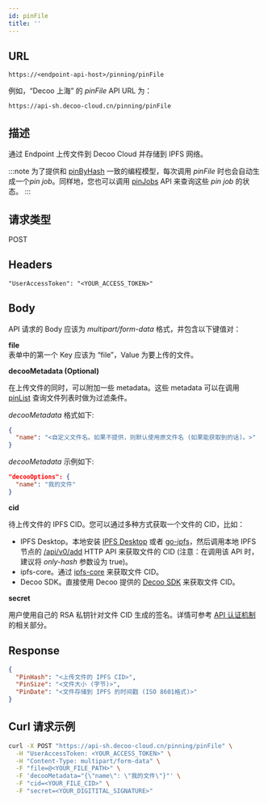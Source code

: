```yaml
---
id: pinFile
title: ''
---
```


## URL
```
https://<endpoint-api-host>/pinning/pinFile
```

例如，“Decoo 上海” 的 *pinFile* API URL 为：
```
https://api-sh.decoo-cloud.cn/pinning/pinFile
```

## 描述
通过 Endpoint 上传文件到 Decoo Cloud 并存储到 IPFS 网络。

:::note
为了提供和 [pinByHash](pinning/pin-by-hash.mdx) 一致的编程模型，每次调用 *pinFile* 时也会自动生成一个*pin job*。同样地，您也可以调用 [pinJobs](pinning/pin-jobs.mdx) API 来查询这些 *pin job* 的状态。
:::

## 请求类型
POST

## Headers
```
"UserAccessToken": "<YOUR_ACCESS_TOKEN>"
```

## Body
API 请求的 Body 应该为 *multipart/form-data* 格式，并包含以下键值对：

**file**<br/>
表单中的第一个 Key 应该为 “file”，Value 为要上传的文件。
  
**decooMetadata (Optional)**

在上传文件的同时，可以附加一些 metadata。这些 metadata 可以在调用 [pinList](pinning/pin-list.mdx) 查询文件列表时做为过滤条件。

*decooMetadata* 格式如下:
```json
{
  "name": "<自定义文件名。如果不提供，则默认使用原文件名 (如果能获取到的话)。>"
}
```

*decooMetadata* 示例如下:
```json
"decooOptions": {
  "name": "我的文件"
}
```

**cid**<br/>

待上传文件的 IPFS CID。您可以通过多种方式获取一个文件的 CID，比如：

- IPFS Desktop。本地安装 [IPFS Desktop](https://docs.ipfs.io/install/ipfs-desktop) 或者 [go-ipfs](https://github.com/ipfs/go-ipfs)，然后调用本地 IPFS 节点的 [/api/v0/add](https://docs.ipfs.io/reference/http/api/#api-v0-add) HTTP API 来获取文件的 CID (注意：在调用该 API 时，建议将 *only-hash* 参数设为 true)。
- ipfs-core。通过 [ipfs-core](https://www.npmjs.com/package/ipfs-core) 来获取文件 CID。
- Decoo SDK。直接使用 Decoo 提供的 [Decoo SDK](https://www.npmjs.com/package/@decooio/sdk) 来获取文件 CID。

**secret**<br/>

用户使用自己的 RSA 私钥针对文件 CID 生成的签名。详情可参考 [API 认证机制](/general/pinningWithApi#数字签名) 的相关部分。

## Response
```json
{
  "PinHash": "<上传文件的 IPFS CID>",
  "PinSize": "<文件大小 (字节)>",
  "PinDate": "<文件存储到 IPFS 的时间戳 (ISO 8601格式)>"
}
```

## Curl 请求示例
```sh
curl -X POST "https://api-sh.decoo-cloud.cn/pinning/pinFile" \
  -H "UserAccessToken: <YOUR_ACCESS_TOKEN>" \
  -H "Content-Type: multipart/form-data" \
  -F "file=@<YOUR_FILE_PATH>" \
  -F 'decooMetadata="{\"name\": \"我的文件\"}"' \
  -F "cid=<YOUR_FILE_CID>" \
  -F "secret=<YOUR_DIGITITAL_SIGNATURE>"
```
